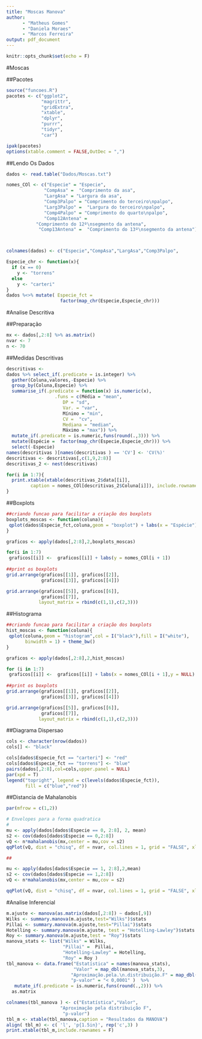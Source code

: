 ```yaml
---
title: "Moscas Manova"
author:
      - "Matheus Gomes"
      - "Daniela Moraes"
      - "Marcos Ferreira"
output: pdf_document
---
```


```r
knitr::opts_chunk$set(echo = F)

```

#Moscas

##Pacotes
```r
source("funcoes.R")
pacotes <- c("ggplot2",
             "magrittr",
             "gridExtra",
             "xtable",
             "dplyr",
             "purrr",
             "tidyr",
             "car")

ipak(pacotes)
options(xtable.comment = FALSE,OutDec = ",")
```

##Lendo Os Dados

```r

dados <- read.table("Dados/Moscas.txt")

nomes_COl <- c("Especie" = "Especie",
              "CompAsa" =  "Comprimento da asa",
              "LargAsa" = "Largura da asa",
              "Comp3Palpo" = "Comprimento do terceiro\npalpo",
              "Larg3Palpo" =  "Largura do terceiro\npalpo", 
              "Comp4Palpo" = "Comprimento do quarto\npalpo",
              "Comp12Antena" = 
           "Comprimento do 12º\nsegmento da antena",
            "Comp13Antena" =  "Comprimento do 13º\nsegmento da antena")



colnames(dados) <- c("Especie","CompAsa","LargAsa","Comp3Palpo",          "Larg3Palpo","Comp4Palpo","Comp12Antena","Comp13Antena")

Especie_chr <- function(x){
  if (x == 0)
    y <- "torrens"
  else
    y <- "carteri"
}
dados %<>% mutate( Especie_fct = 
                    factor(map_chr(Especie,Especie_chr)))


```


#Analise Descritiva

##Preparação

```r
mx <- dados[,2:8] %>% as.matrix()
nvar <- 7
n <- 70
```


##Medidas Descritivas

```r

descritivas <- 
dados %>% select_if(.predicate = is.integer) %>% 
  gather(Coluna,valores,-Especie) %>% 
  group_by(Coluna,Especie) %>% 
  summarise_if(.predicate = function(x) is.numeric(x),
                  .funs = c(Média = "mean",
                     DP = "sd",
                     Var. = "var",
                     Mínimo = "min",
                     CV =  "cv",
                     Mediana = "median",
                     Máximo = "max")) %>% 
  mutate_if(.predicate = is.numeric,funs(round(.,3))) %>% 
  mutate(Espécie =  factor(map_chr(Especie,Especie_chr))) %>% 
  select(-Especie)
names(descritivas )[names(descritivas ) == 'CV'] <- 'CV(%)'
descritivas <- descritivas[,c(1,9,2:8)]
descritivas_2 <- nest(descritivas)

for(i in 1:7){
  print.xtable(xtable(descritivas_2$data[[i]], 
         caption = nomes_COl[descritivas_2$Coluna[i]]), include.rownames = F)
}

```



\newpage

##Boxplots

```r
##criando funcao para facilitar a criação dos boxplots
boxplots_moscas <- function(coluna){
 qplot(dados$Especie_fct,coluna,geom = "boxplot") + labs(x = "Espécie") + theme_bw()
}

graficos <- apply(dados[,2:8],2,boxplots_moscas)

for(i in 1:7)
 graficos[[i]] <-  graficos[[i]] + labs(y = nomes_COl[i + 1])
  
##print os boxplots
grid.arrange(graficos[[1]], graficos[[2]], 
             graficos[[3]], graficos[[4]])

grid.arrange(graficos[[5]], graficos[[6]], 
             graficos[[7]], 
            layout_matrix = rbind(c(1,1),c(2,3)))


```

##Histograma

```r

##criando funcao para facilitar a criação dos boxplots
hist_moscas <- function(coluna){
 qplot(coluna,geom = "histogram",col = I("black"),fill = I("white"),
       binwidth = 1) + theme_bw() 
}

graficos <- apply(dados[,2:8],2,hist_moscas)

for (i in 1:7)
 graficos[[i]] <-  graficos[[i]] + labs(x = nomes_COl[i + 1],y = NULL)
  
##print os boxplots
grid.arrange(graficos[[1]], graficos[[2]], 
             graficos[[3]], graficos[[4]])

grid.arrange(graficos[[5]], graficos[[6]], 
             graficos[[7]], 
            layout_matrix = rbind(c(1,1),c(2,3)))
```

##Diagrama Dispersao


```r

cols <- character(nrow(dados))
cols[] <- "black"

cols[dados$Especie_fct == "carteri"] <- "red"
cols[dados$Especie_fct == "torrens"] <- "blue"
pairs(dados[,2:8],col=cols,upper.panel = NULL)
par(xpd = T)
legend("topright", legend = c(levels(dados$Especie_fct)), 
       fill = c("blue","red"))

```



##Distancia de Mahalanobis


```r
par(mfrow = c(1,2))

# Envelopes para a forma quadratica
#
mu <- apply(dados[dados$Especie == 0, 2:8], 2, mean)
s2 <- cov(dados[dados$Especie == 0,2:8])
vQ <- n*mahalanobis(mx,center = mu,cov = s2)
qqPlot(vQ, dist = "chisq", df = nvar, col.lines = 1, grid = "FALSE", xlab = "quantil da distribuição qui-quadrado", ylab = "quantil da forma quadratica", cex = 1.2, id.cex = 1.2, main = "Torrens")

##

mu <- apply(dados[dados$Especie == 1, 2:8],2,mean)
s2 <- cov(dados[dados$Especie == 1,2:8])
vQ <- n*mahalanobis(mx,center = mu,cov = s2)

qqPlot(vQ, dist = "chisq", df = nvar, col.lines = 1, grid = "FALSE", xlab = "quantil da distribuição qui-quadrado", ylab = "quantil da forma quadratica", cex = 1.2, id.cex = 1.2, main = "Carteri")

```

#Analise Inferencial


```r
m.ajuste <- manova(as.matrix(dados[,2:8]) ~ dados[,9])
Wilks <- summary.manova(m.ajuste,test="Wilks")$stats
Pillai <- summary.manova(m.ajuste,test="Pillai")$stats
Hotelling <- summary.manova(m.ajuste, test = "Hotelling-Lawley")$stats
Roy <- summary.manova(m.ajuste,test = "Roy")$stats
manova_stats <- list("Wilks" = Wilks,
                     "Pillai" =  Pillai,
                     "Hotelling-Lawley" = Hotelling,
                     "Roy" = Roy )
tbl_manova <- data.frame("Estatística" = names(manova_stats),
                         "Valor" = map_dbl(manova_stats,3),
                        "Aproximação.pela.\n.distribuição.F" = map_dbl(manova_stats,5),
                        "p-valor" = "< 0,0001" )  %>%
   mutate_if(.predicate = is.numeric,funs(round(.,2))) %>%
  as.matrix

colnames(tbl_manova ) <- c("Estatística","Valor",
                    "Aproximação pela distribuição F",
                     "p-valor")
tbl_m <- xtable(tbl_manova,caption = "Resultados da MANOVA")
align( tbl_m) <- c( 'l', 'p{1.5in}', rep('c',3) )
print.xtable(tbl_m,include.rownames = F)

```


```r

```




